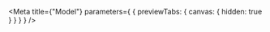 
<Meta
  title={"Model"}
  parameters={
    {
      previewTabs: {
        canvas: {
          hidden: true
        }
      }
    }
  }
/>

<D2AssetSectionModelIndex />
